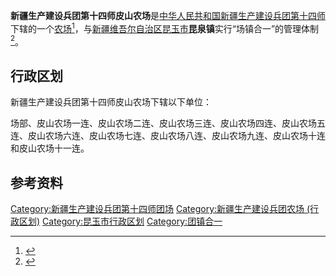 {{noteTA
|1=zh-hant:崑玉;zh-hans:昆玉
|2=zh-hant:崑泉;zh-hans:昆泉
|3=zh-hant:崑牧;zh-hans:昆牧
}}

{{中国乡级行政区
|行政区全称           = 新疆生产建设兵团第十四师皮山农场<br>昆玉市昆泉镇
|上级行政区           = [[新疆生产建设兵团第十四师|新疆生产建设兵团第十四师]]<br>[[新疆维吾尔自治区|新疆维吾尔自治区]][[昆玉市|昆玉市]]
|行政区类别           = [[农场|农场]]
}}

'''新疆生产建设兵团第十四师皮山农场'''是[[中华人民共和国|中华人民共和国]][[新疆生产建设兵团|新疆生产建设兵团]][[新疆生产建设兵团第十四师|第十四师]]下辖的一个[[农场|农场]]<ref>{{Cite journal|title=新疆生产建设兵团分布图|author=新疆生产建设兵团年鉴编辑委员会|journal=兵团年鉴|publisher=新疆生产建设兵团年鉴社|doi=10.42437/y.cnki.yxjsc.2021.000007|year=2020|location=乌鲁木齐|page=7-8|issn=1671-3338}}</ref>，与[[新疆维吾尔自治区|新疆维吾尔自治区]][[昆玉市|昆玉市]]'''昆泉镇'''实行“场镇合一”的管理体制<ref>{{cite web |title=十四师昆玉市老兵镇 昆牧镇 昆泉镇同时揭牌 |url=http://www.btzx.com.cn/web/2019/9/11/ARTI1568171039009747.html |website=兵团在线}}</ref>。

== 行政区划 ==

新疆生产建设兵团第十四师皮山农场下辖以下单位：

场部、皮山农场一连、皮山农场二连、皮山农场三连、皮山农场四连、皮山农场五连、皮山农场六连、皮山农场七连、皮山农场八连、皮山农场九连、皮山农场十连和皮山农场十一连。

== 参考资料 ==

{{reflist}}

{{新疆行政区划小作品}}
{{昆玉市行政区划}}
{{新疆生产建设兵团第十四师}}
{{DEFAULTSORT:皮}}
[[Category:新疆生产建设兵团第十四师团场|Category:新疆生产建设兵团第十四师团场]]
[[Category:新疆生产建设兵团农场_(行政区划)|Category:新疆生产建设兵团农场 (行政区划)]]
[[Category:昆玉市行政区划|Category:昆玉市行政区划]]
[[Category:团镇合一|Category:团镇合一]]
